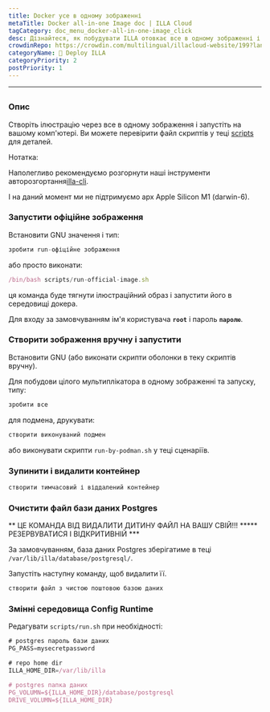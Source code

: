```yaml
---
title: Docker усе в одному зображенні
metaTitle: Docker all-in-one Image doc | ILLA Cloud
tagCategory: doc_menu_docker-all-in-one-image_click
desc: Дізнайтеся, як побудувати ILLA отовкає все в одному зображенні і запустити його на вашій машині.
crowdinRepo: https://crowdin.com/multilingual/illacloud-website/199?languages=uk&filter=basic&value=0
categoryName: 👷 Deploy ILLA
categoryPriority: 2
postPriority: 1
---
```


* * *

## <h2 hidden>Docker in-1 зображення</h2>

### Опис

Створіть ілюстрацію через все в одному зображення і запустіть на вашому комп'ютері. Ви можете перевірити файл скриптів у теці [scripts](https://github.com/illacloud/deploy-illa-manually/blob/main/docker/scripts) для деталей.

Нотатка:

Наполегливо рекомендуємо розгорнути наші інструменти авторозгортання[illa-cli](https://github.com/illacloud/illa).

І на даний момент ми не підтримуємо арх Apple Silicon M1 (darwin-6).

### Запустити офіційне зображення

Встановити GNU значення і тип:

```jsx
зробити run-офіційне зображення
```

або просто виконати:

```jsx
/bin/bash scripts/run-official-image.sh
```

ця команда буде тягнути ілюстраційний образ і запустити його в середовищі докера.

Для входу за замовчуванням ім'я користувача **`root`** і пароль **`паролю`**.

### Створити зображення вручну і запустити

Встановити GNU (або виконати скрипти оболонки в теку скриптів вручну).

Для побудови цілого мультиплікатора в одному зображенні та запуску, типу:

```jsx
зробити все
```

для подмена, друкувати:

```jsx
створити виконуваний подмен
```

або виконувати скрипти `run-by-podman.sh` у теці сценаріїв.

### Зупинити і видалити контейнер

```jsx
створити тимчасовий і віддалений контейнер
```

### Очистити файл бази даних Postgres

** ЦЕ КОМАНДА ВІД ВИДАЛИТИ ДИТИНУ ФАЙЛ НА ВАШУ СВІЙ!!! \*\*\*** РЕЗЕРВУВАТИСЯ І ВІДКРИТИВНІЙ \*\*\*

За замовчуванням, база даних Postgres зберігатиме в теці `/var/lib/illa/database/postgresql/`.

Запустіть наступну команду, щоб видалити її.

```jsx
створити файл з чистою поштовою базою даних
```

### Змінні середовища Config Runtime

Редагувати `scripts/run.sh` при необхідності:

```jsx
# postgres пароль бази даних
PG_PASS=mysecretpassword

# repo home dir
ILLA_HOME_DIR=/var/lib/illa

# postgres папка даних
PG_VOLUMN=${ILLA_HOME_DIR}/database/postgresql
DRIVE_VOLUMN=${ILLA_HOME_DIR}
```
